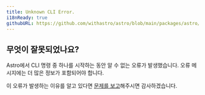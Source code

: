 ```yaml
---
title: Unknown CLI Error.
i18nReady: true
githubURL: https://github.com/withastro/astro/blob/main/packages/astro/src/core/errors/errors-data.ts
---
```


## 무엇이 잘못되었나요?

Astro에서 CLI 명령 중 하나를 시작하는 동안 알 수 없는 오류가 발생했습니다. 오류 메시지에는 더 많은 정보가 포함되어야 합니다.

이 오류가 발생하는 이유를 알고 있다면 [문제를 보고](https://astro.build/issues/)해주시면 감사하겠습니다.